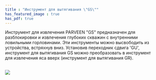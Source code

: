 ```yaml
---
title : "Инструмент для вытягивания \"GS\""
has_featured_image : true
has_pdf: true
---
```


Инструмент для извлечения PARVEEN "GS" предназначен для разблокировки и извлечения глубоких скважин с внутренними ловильными горловинами. Эти инструменты можно высвободить из устройства, встряхнув вниз. Установив переходник сдвига 'GU', инструмент для вытягивания GS можно преобразовать в инструмент для извлечения яса вверх (инструмент для вытягивания GR).

<br />
<Image src={image} />